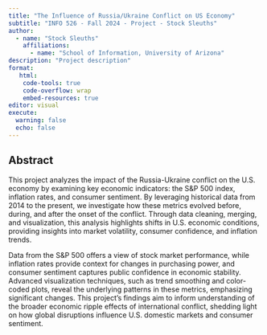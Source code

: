 ```yaml
---
title: "The Influence of Russia/Ukraine Conflict on US Economy"
subtitle: "INFO 526 - Fall 2024 - Project - Stock Sleuths"
author: 
  - name: "Stock Sleuths"
    affiliations:
      - name: "School of Information, University of Arizona"
description: "Project description"
format:
   html:
    code-tools: true
    code-overflow: wrap
    embed-resources: true
editor: visual
execute:
  warning: false
  echo: false
---
```


## Abstract

This project analyzes the impact of the Russia-Ukraine conflict on the U.S. economy by examining key economic indicators: the S&P 500 index, inflation rates, and consumer sentiment. By leveraging historical data from 2014 to the present, we investigate how these metrics evolved before, during, and after the onset of the conflict. Through data cleaning, merging, and visualization, this analysis highlights shifts in U.S. economic conditions, providing insights into market volatility, consumer confidence, and inflation trends.

Data from the S&P 500 offers a view of stock market performance, while inflation rates provide context for changes in purchasing power, and consumer sentiment captures public confidence in economic stability. Advanced visualization techniques, such as trend smoothing and color-coded plots, reveal the underlying patterns in these metrics, emphasizing significant changes. This project’s findings aim to inform understanding of the broader economic ripple effects of international conflict, shedding light on how global disruptions influence U.S. domestic markets and consumer sentiment.
